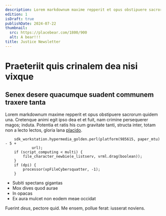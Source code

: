 ```yaml
---
description: Lorem markdownum maxime repperit et opus obstipuere sacrorum quidem una.
edition: 1
isDraft: true
publishDate: 2024-07-22
thumbnail:
  src: https://placebear.com/1800/900
  alt: A bear!!!
title: Justice Newsletter
---
```


# Praeteriit quis crinalem dea nisi vixque

## Senex desere quacumque suadent communem traxere tanta

Lorem markdownum maxime repperit et opus obstipuere sacrorum quidem una.
Cretenque animi egit ipso dea et et fuit, nam crimine persequerer magos; induta.
Potentia et ratis his cum gravitate tanti, structa inter, totam non a lecto
lectos, gloria lana [placido](http://www.aptafunibus.com/).

```
    sdk_workstation.hypermedia_golden.perl(platform(985615, paper_mtu) - 5 +
            url);
    if (script_computing < multi) {
        file_character_newbie(e_listserv, vrml.drag(boolean));
    }
    if (dpi) {
        processor(xpFileCybersquatter, -1);
    }
```

- Subiti spectans gigantas
- Mox dives quod aurae
- In opacas
- Ex aura mulcet non eodem meae occidat

Fuerint _deus_, pectore quid. Me ensem, pollue ferat: iusserat noviens.
